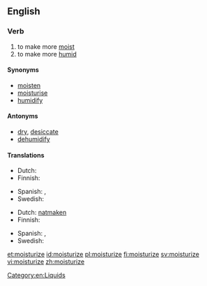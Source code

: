 ==English==

===Verb===
{{en-verb|moisturiz|ing}}

# to make more [[moist]]
# to make more [[humid]]

====Synonyms====
*[[moisten]]
*[[moisturise]]
*[[humidify]]

====Antonyms====
*[[dry]], [[desiccate]]
*[[dehumidify]]

====Translations====
{{trans-top|to make more moist}}
* Dutch: {{t+|nl|bevochtigen}}
* Finnish: {{t-|fi|kosteuttaa}}
{{trans-mid}}
* Spanish: {{t|es|humidificar}}, {{t-|es|humedecer}}
* Swedish: {{t|sv|fukta}}
{{trans-bottom}}

{{trans-top|to make more humid}}
* Dutch: [[natmaken]]
* Finnish: {{t-|fi|kosteuttaa}}
{{trans-mid}}
* Spanish: {{t|es|humidificar}}, {{t-|es|humedecer}}
* Swedish: {{t|sv|fukta}}
{{trans-bottom}}

[[Category:en:Liquids]]

[[et:moisturize]]
[[id:moisturize]]
[[pl:moisturize]]
[[fi:moisturize]]
[[sv:moisturize]]
[[vi:moisturize]]
[[zh:moisturize]]